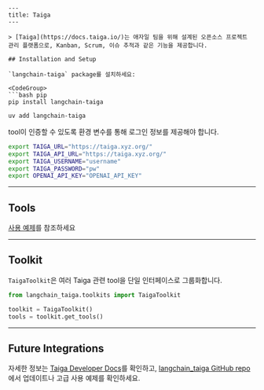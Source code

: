 ```mdx
---
title: Taiga
---

> [Taiga](https://docs.taiga.io/)는 애자일 팀을 위해 설계된 오픈소스 프로젝트 관리 플랫폼으로, Kanban, Scrum, 이슈 추적과 같은 기능을 제공합니다.

## Installation and Setup

`langchain-taiga` package를 설치하세요:

<CodeGroup>
```bash pip
pip install langchain-taiga
```

```bash uv
uv add langchain-taiga
```
</CodeGroup>

tool이 인증할 수 있도록 환경 변수를 통해 로그인 정보를 제공해야 합니다.

```bash
export TAIGA_URL="https://taiga.xyz.org/"
export TAIGA_API_URL="https://taiga.xyz.org/"
export TAIGA_USERNAME="username"
export TAIGA_PASSWORD="pw"
export OPENAI_API_KEY="OPENAI_API_KEY"
```


---

## Tools

[사용 예제](/oss/integrations/tools/taiga)를 참조하세요

---

## Toolkit

`TaigaToolkit`은 여러 Taiga 관련 tool을 단일 인터페이스로 그룹화합니다.

```python
from langchain_taiga.toolkits import TaigaToolkit

toolkit = TaigaToolkit()
tools = toolkit.get_tools()

```

---

## Future Integrations


자세한 정보는 [Taiga Developer Docs](https://docs.taiga.io/)를 확인하고, [langchain_taiga GitHub repo](https://github.com/Shikenso-Analytics/langchain-taiga)에서 업데이트나 고급 사용 예제를 확인하세요.
```